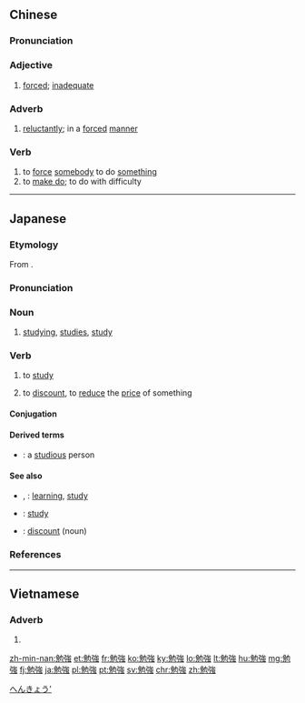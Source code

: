 {{also|勉强}}
==Chinese==
{{zh-forms|s=勉强}}

===Pronunciation===
{{zh-pron
|m=miǎnqiǎng,miǎnqiáng,2nb=Mainland, non-standard
|c=min5 koeng5
|h=pfs=n:miên-khiòng/s:miên-khióng
|mn=xm,qz,tw:bián-kióng/zz:bián-kiáng
|cat=a,adv,v
}}

===Adjective===
{{zh-adj}}

# [[forced]]; [[inadequate]]

===Adverb===
{{zh-adv}}

# [[reluctantly]]; in a [[forced]] [[manner]]

===Verb===
{{zh-verb}}

# to [[force]] [[somebody]] to do [[something]]
# to [[make do]]; to do with difficulty

{{zh-cat|Intermediate}}

----

==Japanese==
{{ja-kanjitab|べん|きょう|yomi=o}}

===Etymology===
From {{etyl|zhx|ja|sort=べんきょう}} {{m|zh|sc=Hani|勉強}}.

===Pronunciation===
{{ja-pron|べんきょう|yomi=kanon|acc=2|acc_ref=DJR}}

===Noun===
{{ja-noun|べんきょう|hhira=べんきやう}}

# [[studying]], [[studies]], [[study]]
#: {{ja-usex|成績のためだけの'''勉強'''|せいせき の ため だけ の '''べんきょう'''|'''studying''' for the sole purpose of getting good grades}}
#: {{ja-usex|ここは部活などよりも'''勉強'''に熱心な学校だ。|^ここ は ぶかつ など より も '''べんきょう''' に ねっしん な がっこう だ。|This high school is more serious about '''studies''' than clubs or sports.}}

===Verb===
{{ja-verb-suru|べんきょう|hhira=べんきやう}}

# to [[study]]
#: {{ja-usex|英語を'''勉強する'''|えいご を '''べんきょう する'''|to '''study''' English}}
# to [[discount]], to [[reduce]] the [[price]] of something
#: {{ja-usex|'''勉強させて'''もらいます。|'''べんきょう させて''' もらいます。|Let me '''discount''' / I'll give you a '''discount'''.}}

====Conjugation====
{{ja-suru|べんきょう}}

====Derived terms====
* {{ja-r|勉強家|べんきょうか}}: a [[studious]] person

====See also====
* {{ja-r|学修|がくしゅう}}, {{l/ja|学習}}: [[learning]], [[study]]
* {{ja-r|学ぶ|まなぶ}}: [[study]]
* {{ja-r|割引|わりびき}}: [[discount]] (noun)

===References===
<references/>

[[Category:Japanese basic words|へんきょう']]

----

==Vietnamese==
{{vi-hantutab}}

===Adverb===
{{vi-hantu|pos=adverb}}

# {{han tu form of|miễn cưỡng|[[reluctant]]|sort=力+7 弓+8}}

[[zh-min-nan:勉強]]
[[et:勉強]]
[[fr:勉強]]
[[ko:勉強]]
[[ky:勉強]]
[[lo:勉強]]
[[lt:勉強]]
[[hu:勉強]]
[[mg:勉強]]
[[fj:勉強]]
[[ja:勉強]]
[[pl:勉強]]
[[pt:勉強]]
[[sv:勉強]]
[[chr:勉強]]
[[zh:勉強]]